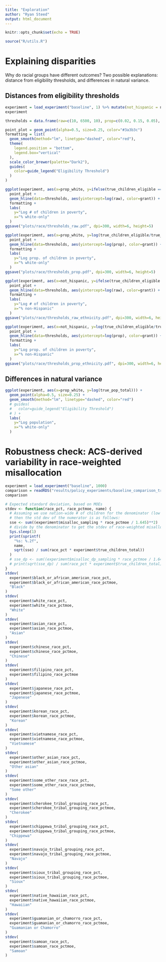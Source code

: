 ```yaml
---
title: "Exploration"
author: "Ryan Steed"
output: html_document
---
```

  
```r
knitr::opts_chunk$set(echo = TRUE)
```

```r
source("R/utils.R")
```

# Explaining disparities
Why do racial groups have different outcomes? Two possible explanations: distance from eligibility thresholds, and differences in natural variance.

## Distances from eligibility thresholds
```r
experiment = load_experiment("baseline", 1) %>% mutate(not_hispanic = not_hispanic_or_latino_hispanic_or_latino_and_race_pct)
experiment
```
```r
thresholds = data.frame(raw=c(10, 6500, 10), prop=c(0.02, 0.15, 0.05), grant=c("Basic", "Concentration", "Targeted"))

point_plot = geom_point(alpha=0.5, size=0.25, color="#3a3b3c")
formatting = list(
  geom_smooth(method="lm", linetype="dashed", color="red"),
  theme(
    legend.position = "bottom",
    legend.box="vertical"
  ),
  scale_color_brewer(palette="Dark2"),
  guides(
    color=guide_legend("Eligibility Threshold")
  )
)

ggplot(experiment, aes(x=prop_white, y=ifelse(true_children_eligible == 0, 0, log(true_children_eligible)))) +
  point_plot +
  geom_hline(data=thresholds, aes(yintercept=log(raw), color=grant)) +
  formatting +
  labs(
    y="Log # of children in poverty",
    x="% white-only"
  )
ggsave("plots/race/thresholds_raw.pdf", dpi=300, width=6, height=5)

ggplot(experiment, aes(x=prop_white, y=log(true_children_eligible/true_children_total))) +
  point_plot +
  geom_hline(data=thresholds, aes(yintercept=log(prop), color=grant)) +
  formatting +
  labs(
    y="Log prop. of children in poverty",
    x="% white-only"
  )
ggsave("plots/race/thresholds_prop.pdf", dpi=300, width=6, height=5)

ggplot(experiment, aes(x=not_hispanic, y=ifelse(true_children_eligible == 0, 0, log(true_children_eligible)))) +
  point_plot +
  geom_hline(data=thresholds, aes(yintercept=log(raw), color=grant)) +
  formatting +
  labs(
    y="Log # of children in poverty",
    x="% non-Hispanic"
  )
ggsave("plots/race/thresholds_raw_ethnicity.pdf", dpi=300, width=6, height=5)

ggplot(experiment, aes(x=not_hispanic, y=log(true_children_eligible/true_children_total))) +
  point_plot +
  geom_hline(data=thresholds, aes(yintercept=log(prop), color=grant)) +
  formatting +
  labs(
    y="Log prop. of children in poverty",
    x="% non-Hispanic"
  )
ggsave("plots/race/thresholds_prop_ethnicity.pdf", dpi=300, width=6, height=5)
```

## Differences in natural variance
```r
ggplot(experiment, aes(x=prop_white, y=log(true_pop_total))) +
  geom_point(alpha=0.5, size=0.25) +
  geom_smooth(method="lm", linetype="dashed", color="red")
  # guides(
  #   color=guide_legend("Eligibility Threshold")
  # ) +
  labs(
    y="Log population",
    x="% white-only"
  )
```

# Robustness check: ACS-derived variability in race-weighted misallocation
```r
experiment = load_experiment("baseline", 1000)
comparison = readRDS("results/policy_experiments/baseline_comparison_trials=1000.rds")
comparison
```

```r
# Expected standard deviation, based on MOEs
stdev <- function(race_pct, race_pctmoe, name) {
  # Assuming we use nation-wide # of children for the denominator (low error),
  # then the std dev of the numerator is as follows:
  sse <- sum((experiment$misalloc_sampling * race_pctmoe / 1.645)**2)
  # divide by the denominator to get the stdev of race-weighted misalloc:
  Sys.sleep(1)
  print(sprintf(
    "%s: %.2f",
    name,
    sqrt(sse) / sum(race_pct * experiment$true_children_total))
  )
  # sse_dp <- sum((experiment$misalloc_dp_sampling * race_pctmoe / 1.645)**2)
  # print(sqrt(sse_dp) / sum(race_pct * experiment$true_children_total))
}
stdev(
  experiment$black_or_african_american_race_pct,
  experiment$black_or_african_american_race_pctmoe,
  "Black"
)
stdev(
  experiment$white_race_pct,
  experiment$white_race_pctmoe,
  "White"
)
stdev(
  experiment$asian_race_pct,
  experiment$asian_race_pctmoe,
  "Asian"
)
stdev(
  experiment$chinese_race_pct,
  experiment$chinese_race_pctmoe,
  "Chinese"
)
stdev(
  experiment$filipino_race_pct,
  experiment$filipino_race_pctmoe
)
stdev(
  experiment$japanese_race_pct,
  experiment$japanese_race_pctmoe,
  "Japenese"
)
stdev(
  experiment$korean_race_pct,
  experiment$korean_race_pctmoe,
  "Korean"
)
stdev(
  experiment$vietnamese_race_pct,
  experiment$vietnamese_race_pctmoe,
  "Vietnamese"
)
stdev(
  experiment$other_asian_race_pct,
  experiment$other_asian_race_pctmoe,
  "Other asian"
)
stdev(
  experiment$some_other_race_race_pct,
  experiment$some_other_race_race_pctmoe,
  "Some other"
)
stdev(
  experiment$cherokee_tribal_grouping_race_pct,
  experiment$cherokee_tribal_grouping_race_pctmoe,
  "Cherokee"
)
stdev(
  experiment$chippewa_tribal_grouping_race_pct,
  experiment$chippewa_tribal_grouping_race_pctmoe,
  "Chippewa"
)
stdev(
  experiment$navajo_tribal_grouping_race_pct,
  experiment$navajo_tribal_grouping_race_pctmoe,
  "Navajo"
)
stdev(
  experiment$sioux_tribal_grouping_race_pct,
  experiment$sioux_tribal_grouping_race_pctmoe,
  "Sioux"
)
stdev(
  experiment$native_hawaiian_race_pct,
  experiment$native_hawaiian_race_pctmoe,
  "Hawaiian"
)
stdev(
  experiment$guamanian_or_chamorro_race_pct,
  experiment$guamanian_or_chamorro_race_pctmoe,
  "Guamanian or Chamorro"
)
stdev(
  experiment$samoan_race_pct,
  experiment$samoan_race_pctmoe,
  "Samoan"
)
```